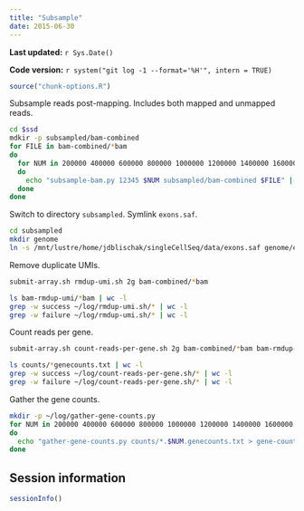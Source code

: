 ```yaml
---
title: "Subsample"
date: 2015-06-30
---
```


**Last updated:** `r Sys.Date()`

**Code version:** `r system("git log -1 --format='%H'", intern = TRUE)`

```r
source("chunk-options.R")
```

Subsample reads post-mapping.
Includes both mapped and unmapped reads.

```bash
cd $ssd
mdkir -p subsampled/bam-combined
for FILE in bam-combined/*bam
do
  for NUM in 200000 400000 600000 800000 1000000 1200000 1400000 1600000 1800000 2000000
  do
    echo "subsample-bam.py 12345 $NUM subsampled/bam-combined $FILE" | qsub -l h_vmem=3g -V -cwd -N sub -j y -o ~/log
  done
done
```

Switch to directory `subsampled`.
Symlink `exons.saf`.

```bash
cd subsampled
mkdir genome
ln -s /mnt/lustre/home/jdblischak/singleCellSeq/data/exons.saf genome/exons.saf
```

Remove duplicate UMIs.

```bash
submit-array.sh rmdup-umi.sh 2g bam-combined/*bam
```

```bash
ls bam-rmdup-umi/*bam | wc -l
grep -w success ~/log/rmdup-umi.sh/* | wc -l
grep -w failure ~/log/rmdup-umi.sh/* | wc -l
```

Count reads per gene.

```bash
submit-array.sh count-reads-per-gene.sh 2g bam-combined/*bam bam-rmdup-umi/*bam
```

```bash
ls counts/*genecounts.txt | wc -l
grep -w success ~/log/count-reads-per-gene.sh/* | wc -l
grep -w failure ~/log/count-reads-per-gene.sh/* | wc -l
```

Gather the gene counts.

```bash
mkdir -p ~/log/gather-gene-counts.py
for NUM in 200000 400000 600000 800000 1000000 1200000 1400000 1600000 1800000 2000000
do
  echo "gather-gene-counts.py counts/*.$NUM.genecounts.txt > gene-counts-$NUM.txt" | qsub -l h_vmem=8g -cwd -V -j y -o ~/log/gather-gene-counts.py -N gene-counts-$NUM
done
```

## Session information

```r
sessionInfo()
```

